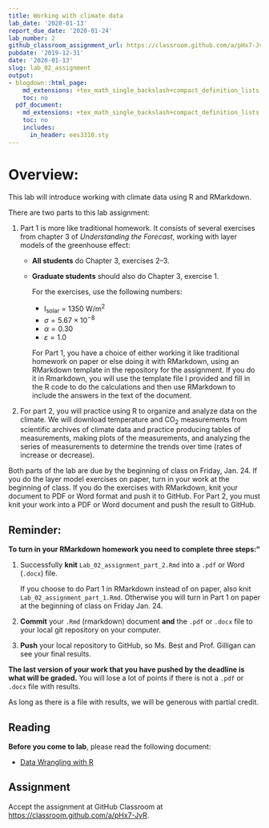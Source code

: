 ```yaml
---
title: Working with climate data
lab_date: '2020-01-13'
report_due_date: '2020-01-24'
lab_number: 2
github_classroom_assignment_url: https://classroom.github.com/a/pHx7-JvR
pubdate: '2019-12-31'
date: '2020-01-13'
slug: lab_02_assignment
output:
- blogdown::html_page:
    md_extensions: +tex_math_single_backslash+compact_definition_lists
    toc: no
  pdf_document:
    md_extensions: +tex_math_single_backslash+compact_definition_lists
    toc: no
    includes:
      in_header: ees3310.sty
---
```

# Overview:

This lab will introduce working with climate data using R and RMarkdown. 

There are two parts to this lab assignment: 

1. Part 1 is more like traditional homework. It consists of several exercises from chapter 3 of _Understanding the Forecast_, working with layer models of the greenhouse effect:
   * **All students** do Chapter 3, exercises 2--3.
   * **Graduate students** should also do Chapter 3, exercise 1.

     For the exercises, use the following numbers:

     * I~solar~ = 1350 W/m^2^
     * $\sigma = 5.67 \times 10^{-8}$
     * $\alpha = 0.30$
     * $\varepsilon = 1.0$

     For Part 1, you have a choice of either working it like traditional homework on paper or else doing it with RMarkdown, using an RMarkdown template in the repository for the assignment.
     If you do it in Rmarkdown, you will use the template file I provided and fill in the R code to do the calculations and then use RMarkdown to include the answers in the text of the document.

2. For part 2, you will practice using R to organize and analyze data on the climate. We will download temperature and CO~2~ measurements from scientific archives of climate data and practice producing tables of measurements, making plots of the measurements, and analyzing the series of measurements to determine the trends over time (rates of increase or decrease).

Both parts of the lab are due by the beginning of class on Friday, Jan. 24. If you do the layer model exercises on paper, turn in your work at the beginning of class. If you do the exercises with RMarkdown, knit your document to PDF or Word format and push it to GitHub. For Part 2, you must knit your work into a PDF or Word document and push the result to GitHub.

## Reminder:

**To turn in your RMarkdown homework you need to complete three steps:"**

1. Successfully **knit** `Lab_02_assignment_part_2.Rmd` into a `.pdf` or 
   Word (`.docx`) file. 
   
     If you choose to do Part 1 in RMarkdown instead 
     of on paper, also knit `Lab_02_assignment_part_1.Rmd`. Otherwise you will
     turn in Part 1 on paper at the beginning of class on Friday Jan. 24.
2. **Commit** your `.Rmd` (rmarkdown) document **and** the `.pdf` or `.docx` 
   file to your local git repository on your computer.
3. **Push** your local repository to GitHub, so Ms. Best and Prof. Gilligan 
   can see your final results.

**The last version of your work that you have pushed by the deadline is what will be graded.**
You will lose a lot of points if there is not a `.pdf` or `.docx` file with results.

As long as there is a file with results, we will be generous with partial credit.

## Reading

**Before you come to lab**, please read the following document:

* [Data Wrangling with R](/lab_docs/lab_02_overview){target="_blank"}

## Assignment

Accept the assignment at GitHub Classroom at <https://classroom.github.com/a/pHx7-JvR>.
